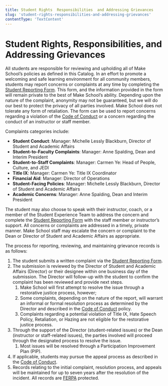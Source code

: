 ```yaml
---
title: Student Rights  Responsibilities  and Addressing Grievances
slug: 'student-rights-responsibilities-and-addressing-grievances'
contentType: 'TextContent'
---
```


# Student Rights, Responsibilities, and Addressing Grievances

All students are responsible for reviewing and upholding all of Make School’s policies as defined in
this Catalog. In an effort to promote a welcoming and safe learning environment for all community
members, students may report concerns or complaints at any time by completing the
[Student Reporting Form](http://make.sc/student-reporting-form). This form, and the information
provided in the form will remain private to the best of Make School’s ability. Depending upon the
nature of the complaint, anonymity may not be guaranteed, but we will do our best to protect the
privacy of all parties involved. Make School does not tolerate any form of retaliation. The form can
be used to report concerns regarding a violation of the
[Code of Conduct](../student-conduct-policies/code-of-conduct-equity-inclusion) or a concern
regarding the conduct of an instructor or staff member.

Complaints categories include:

- **Student Conduct**: Manager: Michelle Lessly Blackburn, Director of Student and Academic Affairs
- **Student-to-Faculty Complaints**: Manager: Anne Spalding, Dean and Interim President
- **Student-to-Staff Complaints**: Manager: Carmen Ye: Head of People, Culture, and JEDI
- **Title IX**: Manager: Carmen Ye: Title IX Coordinator
- **Financial Aid**: Manager: Director of Operations
- **Student-Facing Policies**: Manager: Michelle Lessly Blackburn, Director of Student and Academic
  Affairs
- **Academic Concerns**: Manager: Anne Spalding, Dean and Interim President

The student may also choose to speak with their instructor, coach, or a member of the Student
Experience Team to address the concern and complete the
[Student Reporting Form](http://make.sc/student-reporting-form) with the staff member or
instructor’s support. All concerns or complaints are addressed in a timely, private manner. Make
School staff may escalate the concern or complaint to the Dean or Director of Student and Academic
Affairs as appropriate.

The process for reporting, reviewing, and maintaining grievance records is as follows:

1. The student submits a written complaint via the
   [Student Reporting Form](http://make.sc/student-reporting-form).
2. The submission is reviewed by the Director of Student and Academic Affairs (Director) or their
   designee within one business day of the submission. The Director will follow-up with the student
   to confirm the complaint has been reviewed and provide next steps.
   1. Make School will first attempt to resolve the issue through a restorative justice process,
      however;
   2. Some complaints, depending on the nature of the report, will warrant an informal or formal
      resolution process as determined by the Director and described in the
      [Code of Conduct](../student-conduct-policies/code-of-conduct-equity-inclusion) policy.
   3. Complaints regarding a potential violation of Title IX, Hate Speech Policy, Retaliation, or
      Hazing are not eligible for the restorative justice process.
3. Through the support of the Director (student-related issues) or the Dean (instructor or
   staff-related issues), the parties involved will proceed through the designated process to
   resolve the issue.
   1. Most issues will be resolved through a Participation Improvement Plan (PIP).
4. If applicable, students may pursue the appeal process as described in the
   [Code of Conduct](../student-conduct-policies/code-of-conduct-equity-inclusion).
5. Records relating to the initial complaint, resolution process, and appeals will be maintained for
   up to seven years after the resolution of the incident. All records are
   [FERPA](../academic-and-educational-program-information/academic-policies) protected.

